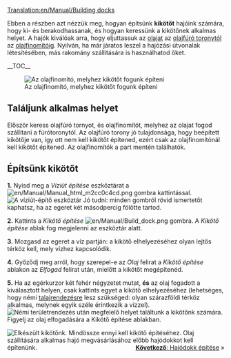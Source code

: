 [[Translation:en/Manual/Building docks]]
{{hu/Manual/Tutorial/Oktatás}}

Ebben a részben azt nézzük meg, hogyan építsünk '''kikötőt''' hajóink számára, hogy ki- és berakodhassanak, és hogyan keressünk a kikötőnek alkalmas helyet. A hajók kiválóak arra, hogy eljuttassuk az [[hu/Manual/Base Set/Cargos/Olaj|olajat]] az [[hu/Manual/Base Set/Industries/Olajfúró torony|olajfúró toronytól]] az [[hu/Manual/Base Set/Industries/Olajfinomító|olajfinomítóig]]. Nyilván, ha már járatos leszel a hajózási útvonalak létesítésében, más rakomány szállítására is használhatod őket.

__TOC__

[[File:en/Manual/Dock construction 1.png|left|frame|Az olajfinomító, melyhez kikötőt fogunk építeni]]
==Találjunk alkalmas helyet==
Először keress olajfúró tornyot, és olajfinomítót, melyhez az olajat fogod szállítani a fúrótoronytól. 
Az olajfúró torony jó tulajdonsága, hogy beépített kikötője van, így ott nem kell kikötőt építened, ezért csak az olajfinomítónál kell kikötőt építened. Az olajfinomítók a part mentén találhatók.

<div style="clear:left"></div>

==Építsünk kikötőt==

'''1.''' Nyisd meg a ''Víziút építése'' eszköztárat a [[File:en/Manual/Manual html m2cc0c4cd.png]] gombra kattintással.
[[File:hu/Manual/Dock toolbar.png|frame|none|A ''víziút-építő'' eszköztár]]
Jó tudni: minden gombról rövid ismertetőt kaphatsz, ha az egeret két másodpercig fölötte tartod.

'''2.''' Kattints a ''Kikötő építése'' [[File:en/Manual/Build dock.png]] gombra. A ''Kikötő építése'' ablak fog megjelenni az eszköztár alatt.

'''3.''' Mozgasd az egeret a víz partján: a kikötő elhelyezéséhez olyan lejtős térköz kell, mely vízhez kapcsolódik. 

'''4.''' Győződj meg arról, hogy szerepel-e az ''Olaj'' felirat a ''Kikötő építése'' ablakon az ''Elfogad'' felirat után, mielőtt a kikötőt megépítenéd.

'''5.''' Ha az egérkurzor két fehér négyzetet mutat, '''és''' az olaj fogadott a kiválasztott helyen, csak kattints egyet a kikötő elhelyezéséhez (lehetséges, hogy némi [[hu/Manual/Tájrendezés|talajrendezésre]] lesz szükséged: olyan szárazföldi térköz alkalmas, melynek egyik széle érintkezik a vízzel).
[[File:en/Manual/Dock construction 2.png|frame|none|Némi [[hu/Manual/Tájrendezés|területrendezés]] után megfelelő helyet találtunk a kikötőnk számára. Figyelj az olaj elfogadására a ''Kikötő építése'' ablakban.]]


[[File:en/Manual/Dock construction 3.png|frame|right|Elkészült kikötőnk.]]
Mindössze ennyi kell kikötő építéséhez. 
Olaj szállítására alkalmas hajó megvásárlásához előbb hajódokkot kell építenünk. 
<span style="float: right">[[hu/Manual/Hajódokk építése|'''Következő''': Hajódokk építése]] &raquo;</span>